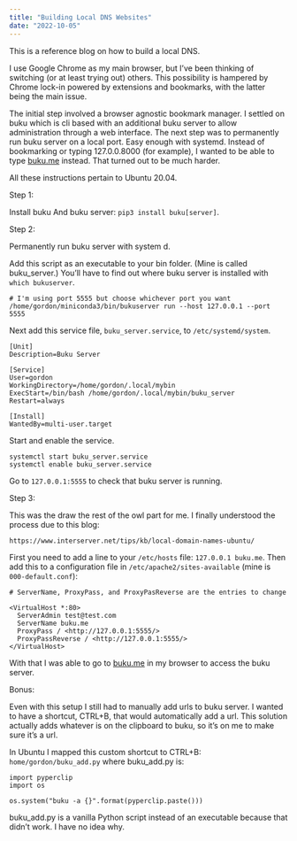 ```yaml
---
title: "Building Local DNS Websites"
date: "2022-10-05"
---
```


This is a reference blog on how to build a local DNS.

I use Google Chrome as my main browser, but I've been thinking of switching (or at least trying out) others. This possibility is hampered by Chrome lock-in powered by extensions and bookmarks, with the latter being the main issue.

The initial step involved a browser agnostic bookmark manager. I settled on buku which is cli based with an additional buku server to allow administration through a web interface. The next step was to permanently run buku server on a local port. Easy enough with systemd. Instead of bookmarking or typing 127.0.0.8000 (for example), I wanted to be able to type [buku.me](http://buku.me/) instead. That turned out to be much harder.

All these instructions pertain to Ubuntu 20.04.

Step 1:

Install buku And buku server:  `pip3 install buku[server]`.

Step 2:

Permanently run buku server with system d.

Add this script as an executable to your bin folder. (Mine is called buku_server.) You'll have to find out where buku server is installed with `which bukuserver`.

```
# I'm using port 5555 but choose whichever port you want
/home/gordon/miniconda3/bin/bukuserver run --host 127.0.0.1 --port 5555

```

Next add this service file, `buku_server.service`, to `/etc/systemd/system`.

```
[Unit]
Description=Buku Server

[Service]
User=gordon
WorkingDirectory=/home/gordon/.local/mybin
ExecStart=/bin/bash /home/gordon/.local/mybin/buku_server
Restart=always

[Install]
WantedBy=multi-user.target

```

Start and enable the service.

```
systemctl start buku_server.service
systemctl enable buku_server.service

```

Go to `127.0.0.1:5555` to check that buku server is running.

Step 3:

This was the draw the rest of the owl part for me. I finally understood the process due to this blog:

`https://www.interserver.net/tips/kb/local-domain-names-ubuntu/`

First you need to add a line to your `/etc/hosts` file: `127.0.0.1 buku.me`. Then add this to a configuration file in `/etc/apache2/sites-available` (mine is `000-default.conf`):

```
# ServerName, ProxyPass, and ProxyPasReverse are the entries to change

<VirtualHost *:80>
  ServerAdmin test@test.com
  ServerName buku.me
  ProxyPass / <http://127.0.0.1:5555/>
  ProxyPassReverse / <http://127.0.0.1:5555/>
</VirtualHost>

```

With that I was able to go to [buku.me](http://buku.me/) in my browser to access the buku server.

Bonus:

Even with this setup I still had to manually add urls to buku server. I wanted to have a shortcut, CTRL+B, that would automatically add a url. This solution actually adds whatever is on the clipboard to buku, so it's on me to make sure it's a url.

In Ubuntu I mapped this custom shortcut to CTRL+B: `home/gordon/buku_add.py` where buku_add.py is:

```
import pyperclip
import os

os.system("buku -a {}".format(pyperclip.paste()))

```

buku_add.py is a vanilla Python script instead of an executable because that didn't work. I have no idea why.

